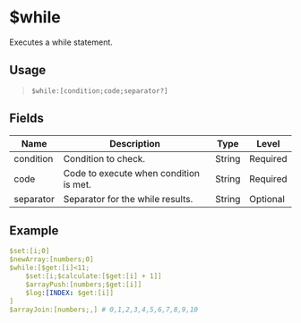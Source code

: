 # $while
Executes a while statement.

## Usage
> `$while:[condition;code;separator?]`

## Fields
| Name        | Description                               | Type   | Level    |
| ----------- | ----------------------------------------- | ------ | -------- |
| condition   | Condition to check.                       | String | Required |
| code        | Code to execute when condition is met.    | String | Required |
| separator   | Separator for the while results.          | String | Optional |

## Example
```yaml
$set:[i;0]
$newArray:[numbers;0]
$while:[$get:[i]<11;
    $set:[i;$calculate:[$get:[i] + 1]]
    $arrayPush:[numbers;$get:[i]]
    $log:[INDEX: $get:[i]]
]
$arrayJoin:[numbers;,] # 0,1,2,3,4,5,6,7,8,9,10
```